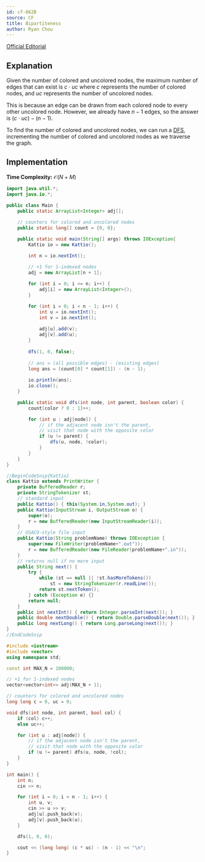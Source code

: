```yaml
---
id: cf-862B
source: CF
title: Bipartiteness
author: Ryan Chou
---
```


[Official Editorial](https://codeforces.com/blog/entry/54590) 

## Explanation
Given the number of colored and uncolored nodes, the maximum number of edges that can exist is $c \cdot uc$ where $c$ represents the number of colored nodes, and $uc$ represents the number of uncolored nodes. 

This is because an edge can be drawn from each colored node to every other uncolored node. However, we already have $n - 1$ edges, so the answer is $(c \cdot uc) - (n - 1)$.

To find the number of colored and uncolored nodes, we can run a [DFS](https://usaco.guide/silver/dfs), incrementing the number of colored and uncolored nodes as we traverse the graph.

## Implementation

**Time Complexity:** $\mathcal{O}(N + M)$

<LanguageSection>

<JavaSection>

```java
import java.util.*;
import java.io.*;

public class Main {
	public static ArrayList<Integer> adj[];
	
	// counters for colored and uncolored nodes
	public static long[] count = {0, 0};

	public static void main(String[] args) throws IOException{
		Kattio io = new Kattio();

		int n = io.nextInt();

		// +1 for 1-indexed nodes
		adj = new ArrayList[n + 1];
		
		for (int i = 0; i <= n; i++) {
			adj[i] = new ArrayList<Integer>();
		}

		for (int i = 0; i < n - 1; i++) {
			int u = io.nextInt();
			int v = io.nextInt();
			
			adj[u].add(v);
			adj[v].add(u);
		}
		
		dfs(1, 0, false);
		
		// ans = (all possible edges) - (existing edges)
		long ans = (count[0] * count[1]) - (n - 1); 
		
		io.println(ans);
		io.close();
	}

	public static void dfs(int node, int parent, boolean color) {
		count[color ? 0 : 1]++;

		for (int u : adj[node]) {
			// if the adjacent node isn't the parent,
			// visit that node with the opposite color
			if (u != parent) {
				dfs(u, node, !color);
			}
		}
	}
}

//BeginCodeSnip{Kattio}
class Kattio extends PrintWriter {
	private BufferedReader r;
	private StringTokenizer st;
	// standard input
	public Kattio() { this(System.in,System.out); }
	public Kattio(InputStream i, OutputStream o) {
		super(o);
		r = new BufferedReader(new InputStreamReader(i));
	}
	// USACO-style file input
	public Kattio(String problemName) throws IOException {
		super(new FileWriter(problemName+".out"));
		r = new BufferedReader(new FileReader(problemName+".in"));
	}
	// returns null if no more input
	public String next() {
		try {
			while (st == null || !st.hasMoreTokens())
				st = new StringTokenizer(r.readLine());
			return st.nextToken();
		} catch (Exception e) {}
		return null;
	}
	public int nextInt() { return Integer.parseInt(next()); }
	public double nextDouble() { return Double.parseDouble(next()); }
	public long nextLong() { return Long.parseLong(next()); }
}
//EndCodeSnip
```
</JavaSection>
<CPPSection>

```cpp
#include <iostream>
#include <vector>
using namespace std;

const int MAX_N = 100000;

// +1 for 1-indexed nodes
vector<vector<int>> adj(MAX_N + 1);

// counters for colored and uncolored nodes
long long c = 0, uc = 0;

void dfs(int node, int parent, bool col) {
	if (col) c++;
	else uc++;

	for (int u : adj[node]) {
		// if the adjacent node isn't the parent,
		// visit that node with the opposite color
		if (u != parent) dfs(u, node, !col);
	}
}

int main() {
	int n;
	cin >> n;

	for (int i = 0; i < n - 1; i++) {
		int u, v;
		cin >> u >> v;
		adj[u].push_back(v);
		adj[v].push_back(u);
	}

	dfs(1, 0, 0);

	cout << (long long) (c * uc) - (n - 1) << "\n";
}
```
</CPPSection>

</LanguageSection>
